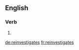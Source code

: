 ==English==

===Verb===
{{head|en}}

# {{en-third-person singular of|reinvestigate}}

[[de:reinvestigates]]
[[fr:reinvestigates]]